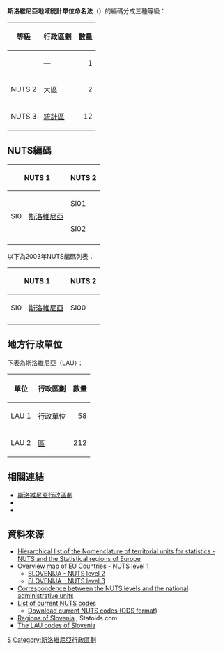 {{NoteTA
|G1=地名
}}
{{main|地域統計單位命名法}}

'''斯洛維尼亞地域統計單位命名法'''（{{lang-en|NUTS of Slovenia}}）的編碼分成三種等級：

{| class="wikitable"
|-
! 等級
! 行政區劃
! 數量
|-
! {{link-en|歐盟第一級地域統計單位命名法|First level NUTS of the European Union|NUTS 1}}
| —
| align="right" | 1
|-
! NUTS 2
| 大區
| align="right" | 2
|-
! NUTS 3
| [[斯洛維尼亞統計區列表|統計區]]
| align="right" | 12
|}

==NUTS編碼==
{| class="wikitable"
|-
! colspan="2" | NUTS 1
! colspan="2" | NUTS 2
! colspan="2" | NUTS 3
|-
| rowspan=12 | SI0 || rowspan=12 |[[斯洛維尼亞|斯洛維尼亞]]
| rowspan=8 | SI01 || rowspan=8 | {{link-en|東斯洛維尼亞|Eastern Slovenia}}
| SI011 || [[波穆爾統計區|波穆爾統計區]]
|-
| SI012 || [[波德拉夫統計區|波德拉夫統計區]]
|-
| SI013 || [[科羅統計區|科羅統計區]]
|-
| SI014 || [[薩維尼亞統計區|薩維尼亞統計區]]
|-
| SI015 || [[中薩瓦統計區|中薩瓦統計區]]
|-
| SI016 || [[下薩瓦統計區|下薩瓦統計區]]
|-
| SI017 || [[東南斯洛維尼亞統計區|東南斯洛維尼亞統計區]]
|-
| SI018 || [[內克拉尼斯卡-喀斯特統計區|內克拉尼斯卡-喀斯特統計區]]
|-
| rowspan=4 | SI02 || rowspan=4 | {{link-en|西斯洛維尼亞|Western Slovenia}}
| SI021 || [[中斯洛維尼亞統計區|中斯洛維尼亞統計區]]
|-
| SI022 || [[上克拉尼斯卡統計區|上克拉尼斯卡統計區]]
|-
| SI023 || [[戈里齊亞統計區|戈里齊亞統計區]]
|-
| SI024 || [[濱海-喀斯特統計區|濱海-喀斯特統計區]]
|-
|}

以下為2003年NUTS編碼列表：
{| class="wikitable"
|-
! colspan="2" | NUTS 1
! colspan="2" | NUTS 2
! colspan="2" | NUTS 3
|-
| rowspan=12 | SI0 || rowspan=12 | [[斯洛維尼亞|斯洛維尼亞]]
| rowspan=12 | SI00 || rowspan=12 | 斯洛維尼亞
| SI001 || [[波穆爾統計區|波穆爾統計區]]
|-
| SI002 || [[波德拉夫統計區|波德拉夫統計區]]
|-
| SI003 || [[科羅統計區|科羅統計區]]
|-
| SI004 || [[薩維尼亞統計區|薩維尼亞統計區]]
|-
| SI005 || [[中薩瓦統計區|中薩瓦統計區]]
|-
| SI006 || [[下薩瓦統計區|下薩瓦統計區]]
|-
| SI009 || [[上克拉尼斯卡統計區|上克拉尼斯卡統計區]]
|-
| SI00A || [[內克拉尼斯卡-喀斯特統計區|內克拉尼斯卡-喀斯特統計區]]
|-
| SI00B || [[戈里齊亞統計區|戈里齊亞統計區]]
|-
| SI00C || [[濱海-喀斯特統計區|濱海-喀斯特統計區]]
|-
| SI00D || [[東南斯洛維尼亞統計區|東南斯洛維尼亞統計區]]
|-
| SI00E || [[中斯洛維尼亞統計區|中斯洛維尼亞統計區]]
|-
|}

==地方行政單位==
下表為斯洛維尼亞{{link-en|地方行政單位|Local administrative unit}}（LAU）：
{| class="wikitable"
|-
! 單位
! 行政區劃
! 數量
|-
! LAU 1
| 行政單位
| align="right" | 58
|-
! LAU 2
| [[斯洛維尼亞行政區劃|區]]
| align="right" | 212
|}

==相關連結==
* [[斯洛維尼亞行政區劃|斯洛維尼亞行政區劃]]
* {{le|ISO 3166-2:SI|ISO 3166-2:SI}}
* {{le|FIPS區域代碼列表 (S-U)|List of FIPS region codes (S-U)#SI: Slovenia|斯洛維尼亞FIPS區域代碼列表}}

==資料來源==
* [http://ec.europa.eu/eurostat/ramon/nuts/codelist_en.cfm?list=nuts Hierarchical list of the Nomenclature of territorial units for statistics - NUTS and the Statistical regions of Europe] {{Wayback|url=http://ec.europa.eu/eurostat/ramon/nuts/codelist_en.cfm?list=nuts |date=20171010143243 }}
* [http://ec.europa.eu/eurostat/ramon/nuts/pngmaps/eu1.png Overview map of EU Countries - NUTS level 1] {{Wayback|url=http://ec.europa.eu/eurostat/ramon/nuts/pngmaps/eu1.png |date=20100531085537 }}
** [http://ec.europa.eu/eurostat/ramon/nuts/pngmaps/si2.png SLOVENIJA - NUTS level 2]
** [http://ec.europa.eu/eurostat/ramon/nuts/pngmaps/si3.png SLOVENIJA - NUTS level 3]
* [http://ec.europa.eu/eurostat/ramon/nuts/introannex_regions_en.html Correspondence between the NUTS levels and the national administrative units] {{Wayback|url=http://ec.europa.eu/eurostat/ramon/nuts/introannex_regions_en.html |date=20160211090417 }}
* [http://simap.europa.eu/codes-and-nomenclatures/codes-nuts/codes-nuts-table_en.htm List of current NUTS codes] {{Wayback|url=http://simap.europa.eu/codes-and-nomenclatures/codes-nuts/codes-nuts-table_en.htm |date=20181225132811 }}
** [http://simap.europa.eu/codes-and-nomenclatures/codes-nuts/nuts_2008.ods Download current NUTS codes (ODS format)] {{Wayback|url=http://simap.europa.eu/codes-and-nomenclatures/codes-nuts/nuts_2008.ods |date=20150716204920 }}
* [http://www.statoids.com/usi.html Regions of Slovenia] {{Wayback|url=http://www.statoids.com/usi.html |date=20150706022628 }}, Statoids.com
* [http://ec.europa.eu/eurostat/ramon/nuts/excel_files/SI_LAU_2007.xls The LAU codes of Slovenia] {{Wayback|url=http://ec.europa.eu/eurostat/ramon/nuts/excel_files/SI_LAU_2007.xls |date=20100414230209 }}

{{NUTS|state=collapsed}}

[[Category:地域統計單位命名法|S]]
[[Category:斯洛維尼亞行政區劃|Category:斯洛維尼亞行政區劃]]